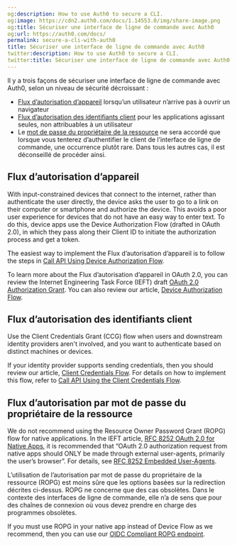 ```yaml
---
og:description: How to use Auth0 to secure a CLI.
og:image: https://cdn2.auth0.com/docs/1.14553.0/img/share-image.png
og:title: Sécuriser une interface de ligne de commande avec Auth0
og:url: https://auth0.com/docs/
permalink: secure-a-cli-with-auth0
title: Sécuriser une interface de ligne de commande avec Auth0
twitter:description: How to use Auth0 to secure a CLI.
twitter:title: Sécuriser une interface de ligne de commande avec Auth0
---
```


Il y a trois façons de sécuriser une interface de ligne de commande avec Auth0, selon un niveau de sécurité décroissant :

* [Flux d’autorisation d’appareil](#device-authorization-flow) lorsqu’un utilisateur n’arrive pas à ouvrir un navigateur
* [Flux d’autorisation des identifiants client](#client-credentials-grant-flow) pour les applications agissant seules, non attribuables à un utilisateur
* Le [mot de passe du propriétaire de la ressource](#resource-owner-password-grant-flow) ne sera accordé que lorsque vous tenterez d’authentifier le client de l’interface de ligne de commande, une occurrence plutôt rare. Dans tous les autres cas, il est déconseillé de procéder ainsi.

## Flux d’autorisation d’appareil

With input-constrained devices that connect to the internet, rather than authenticate the user directly, the device asks the user to go to a link on their computer or smartphone and authorize the device. This avoids a poor user experience for devices that do not have an easy way to enter text. To do this, device apps use the Device <Tooltip tip="Authorization Flow: Authorization grant (or workflow) specified in the OAuth 2.0 framework." cta="View Glossary" href="/docs/glossary?term=Authorization+Flow">Authorization Flow</Tooltip> (drafted in OAuth 2.0), in which they pass along their <Tooltip tip="Client ID: Identification value given to your registered resource from Auth0." cta="View Glossary" href="/docs/glossary?term=Client+ID">Client ID</Tooltip> to initiate the authorization process and get a token.

The easiest way to implement the Flux d’autorisation d’appareil is to follow the steps in [Call API Using Device Authorization Flow](/docs/get-started/authentication-and-authorization-flow/device-authorization-flow/call-your-api-using-the-device-authorization-flow).

To learn more about the Flux d’autorisation d’appareil in <Tooltip tip="OAuth 2.0: Authorization framework that defines authorization protocols and workflows." cta="View Glossary" href="/docs/glossary?term=OAuth+2.0">OAuth 2.0</Tooltip>, you can review the Internet Engineering Task Force (IEFT) draft [OAuth 2.0 Authorization Grant](https://tools.ietf.org/html/draft-ietf-oauth-device-flow-15). You can also review our article, [Device Authorization Flow](/docs/get-started/authentication-and-authorization-flow/device-authorization-flow).

## Flux d’autorisation des identifiants client

Use the Client Credentials Grant (CCG) flow when users and downstream <Tooltip tip="Identity Provider (IdP): Service that stores and manages digital identities." cta="View Glossary" href="/docs/glossary?term=identity+providers">identity providers</Tooltip> aren't involved, and you want to authenticate based on distinct machines or devices.

If your identity provider supports sending credentials, then you should review our article, [Client Credentials Flow](/docs/get-started/authentication-and-authorization-flow/client-credentials-flow). For details on how to implement this flow, refer to [Call API Using the Client Credentials Flow](/docs/get-started/authentication-and-authorization-flow/client-credentials-flow/call-your-api-using-the-client-credentials-flow).

## Flux d’autorisation par mot de passe du propriétaire de la ressource

We do not recommend using the <Tooltip tip="Resource Owner: Entity (such as a user or application) capable of granting access to a protected resource." cta="View Glossary" href="/docs/glossary?term=Resource+Owner">Resource Owner</Tooltip> Password Grant (ROPG) flow for native applications. In the IEFT article, [RFC 8252 OAuth 2.0 for Native Apps](https://tools.ietf.org/html/rfc8252), it is recommended that “OAuth 2.0 authorization request from native apps should ONLY be made through external user-agents, primarily the user’s browser”. For details, see [RFC 8252 Embedded User-Agents](https://tools.ietf.org/html/rfc8252#section-8.12).

L’utilisation de l’autorisation par mot de passe du propriétaire de la ressource (ROPG) est moins sûre que les options basées sur la redirection décrites ci-dessus. ROPG ne concerne que des cas obsolètes. Dans le contexte des interfaces de ligne de commande, elle n’a de sens que pour des chaînes de connexion où vous devez prendre en charge des programmes obsolètes.

If you must use ROPG in your native app instead of Device Flow as we recommend, then you can use our [OIDC Compliant ROPG endpoint](https://auth0.com/docs/api/authentication#resource-owner-password).